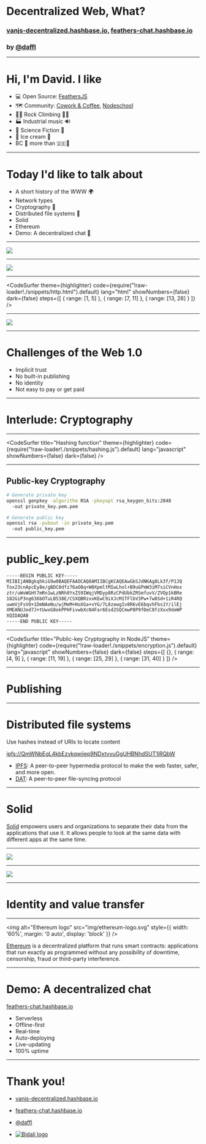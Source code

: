 
<Head>
  <title>Decentralized Web, What?</title>
  <link rel="stylesheet" href="https://fonts.googleapis.com/css?family=Roboto:100,300,400,500,700,900|Raleway:100,300,400,500,700" />
  <link rel="stylesheet" href="styles.css" />
</Head>

# Decentralized Web, What?

### [vanjs-decentralized.hashbase.io](https://vanjs-decentralized.hashbase.io), [feathers-chat.hashbase.io](https://feathers-chat.hashbase.io)
### by [@daffl](https://twitter.com/daffl)

---

# Hi, I'm David. I like

- 💻 Open Source: [FeathersJS](https://feathersjs.com/)
- 🗺️ Community: [Cowork & Coffee](https://www.meetup.com/codecoffeeyvr/), [Nodeschool](https://nodeschool.io/vancouver/)
- 🧗‍♂️ Rock Climbing 🧗🏽
- 🏭 Industrial music 🔊
- 🚀 Science Fiction 🤖
- 🍦 Ice cream 🍨
- BC 🍺 more than 🇩🇪🍺

---

# Today I'd like to talk about

- A short history of the WWW 🌍
- Network types 
- Cryptography 🔐
- Distributed file systems 📂
- Solid
- Ethereum
- Demo: A decentralized chat 💬

---

<Image src="img/timbl.png" size="contain" />

---

<Image src="img/www.gif" size="contain" />

---

<CodeSurfer
  theme={highlighter}
  code={require("!raw-loader!./snippets/http.html").default}
  lang="html"
  showNumbers={false}
  dark={false}
  steps={[
    { range: [1, 5] },
    { range: [7, 11] },
    { range: [13, 28] }
  ]}
/>

---

<Image src="img/decentralized.png" size="contain" />

---

# Challenges of the Web 1.0

- Implicit trust
- No built-in publishing
- No identity
- Not easy to pay or get paid

---

# Interlude: Cryptography

---

<CodeSurfer
  title="Hashing function"
  theme={highlighter}
  code={require("!raw-loader!./snippets/hashing.js").default}
  lang="javascript"
  showNumbers={false}
  dark={false}
/>

---

## Public-key Cryptography

```sh
# Generate private key
openssl genpkey -algorithm RSA -pkeyopt rsa_keygen_bits:2048
  -out private_key.pem.pem

# Generate public key
openssl rsa -pubout -in private_key.pem
  -out public_key.pem
```

---

# public_key.pem

```sh
-----BEGIN PUBLIC KEY-----
MIIBIjANBgkqhkiG9w0BAQEFAAOCAQ8AMIIBCgKCAQEAwGbSJdNKAg8Lk3f/P1JQ
Tox23cnApcEy8e/gBDC0dfz76aO8q+W0XpmltMIwLhol+B9uGPmW3iM7siCVnHox
ztr/uWvWGHt7mRn1wLzNRh8YxZS9IWqjVMDyp8RzCPdUbkZRSmfuvV/ZVOp1kBRe
182GiP3ng636bOTuLB538E/CSXQBRzxxKEwC9iXJcM1TFlbV3Pw+7w8Sd+1iR4RQ
uwmVjFsVO+1DmNAeNu/wjMeM+HoXGa+vYG/7L8zewgIv8R6vE6bqvhFbs1Y/ilEj
XMEANUJed7J+tUwxG8okPPHFivwbXcN4Far6Esd2SQCmwP8P9fDeC8fzXxx9deWP
XQIDAQAB
-----END PUBLIC KEY-----
```

---

<CodeSurfer
  title="Public-key Cryptography in NodeJS"
  theme={highlighter}
  code={require("!raw-loader!./snippets/encryption.js").default}
  lang="javascript"
  showNumbers={false}
  dark={false}
  steps={[
    {},
    { range: [4, 9] },
    { range: [11, 19] },
    { range: [25, 29] },
    { range: [31, 40] }
  ]}
/>

---

# Publishing

---

# Distributed file systems

Use hashes instead of URIs to locate content

[ipfs://QmWNbEgL4kbEzvkqwiiep9NDxtvvuGgUHBNhdSUT1iRQbW](ipfs://QmWNbEgL4kbEzvkqwiiep9NDxtvvuGgUHBNhdSUT1iRQbW)

- [IPFS](https://ipfs.io/): A peer-to-peer hypermedia protocol to make the web faster, safer, and more open.
- [DAT](https://datproject.org/): A peer-to-peer file-syncing protocol

---

# Solid

[Solid](https://solid.inrupt.com/) empowers users and organizations to separate their data from the applications that use it.
It allows people to look at the same data with different apps at the same time.

---

<Image src="img/solid-diagram.jpg" size="contain" />

---

<Image src="img/git.png" size="contain" />

---

# Identity and value transfer

---

<img alt="Ethereum logo" src="img/ethereum-logo.svg" style={{ width: '60%', margin: '0 auto', display: 'block' }} />
 

[Ethereum](https://www.ethereum.org) is a decentralized platform that runs smart contracts:
applications that run exactly as programmed without any possibility
of downtime, censorship, fraud or third-party interference.

---

# Demo: A decentralized chat

[feathers-chat.hashbase.io](https://feathers-chat.hashbase.io)

- Serverless
- Offline-first
- Real-time
- Auto-deploying
- Live-updating
- 100% uptime

---

# Thank you!

- [vanjs-decentralized.hashbase.io](https://vanjs-decentralized.hashbase.io)
- [feathers-chat.hashbase.io](https://feathers-chat.hashbase.io)


- [@daffl](https://twitter.com/daffl)
- [![Bidali logo](img/bidali-logo.png)](https://bidali.com)
